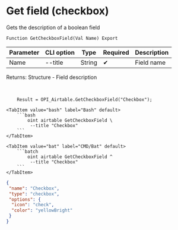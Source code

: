 ﻿---
sidebar_position: 6
description:  Gets the description of a boolean fieldСтраницы
keywords: [1C, 1С, 1С:Enterprise, 1С:Enterprise 8.3, API, Integration, Services, Exchange, OneScript, CLI, Airtable]
---


# Get field (checkbox)
 Gets the description of a boolean field



`Function GetCheckboxField(Val Name) Export`

  | Parameter | CLI option | Type | Required | Description |
  |-|-|-|-|-|
  | Name | --title | String | &#x2714; | Field name |

  
  Returns:  Structure - Field description

<br/>




```bsl title="1C:Enterprise/OneScript code example"
    Result = OPI_Airtable.GetCheckboxField("Checkbox");
```
 

 <Tabs>
  
    <TabItem value="bash" label="Bash" default>
        ```bash
            oint airtable GetCheckboxField \
             --title "Checkbox"
        ```
    </TabItem>
  
    <TabItem value="bat" label="CMD/Bat" default>
        ```batch
            oint airtable GetCheckboxField ^
             --title "Checkbox"
        ```
    </TabItem>
</Tabs>


```json title="Result"
{
 "name": "Checkbox",
 "type": "checkbox",
 "options": {
  "icon": "check",
  "color": "yellowBright"
 }
}
```
